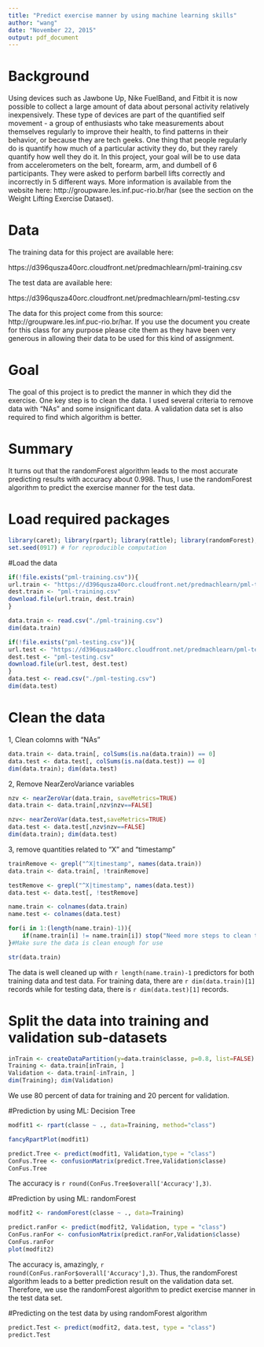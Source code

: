 ```yaml
---
title: "Predict exercise manner by using machine learning skills"
author: "wang"
date: "November 22, 2015"
output: pdf_document
---
```


# Background
Using devices such as Jawbone Up, Nike FuelBand, and Fitbit it is now possible to collect a large amount of data about personal activity relatively inexpensively. These type of devices are part of the quantified self movement - a group of enthusiasts who take measurements about themselves regularly to improve their health, to find patterns in their behavior, or because they are tech geeks. One thing that people regularly do is quantify how much of a particular activity they do, but they rarely quantify how well they do it. In this project, your goal will be to use data from accelerometers on the belt, forearm, arm, and dumbell of 6 participants. They were asked to perform barbell lifts correctly and incorrectly in 5 different ways. More information is available from the website here: http://groupware.les.inf.puc-rio.br/har (see the section on the Weight Lifting Exercise Dataset). 

# Data 

The training data for this project are available here: 

https://d396qusza40orc.cloudfront.net/predmachlearn/pml-training.csv

The test data are available here: 

https://d396qusza40orc.cloudfront.net/predmachlearn/pml-testing.csv

The data for this project come from this source: http://groupware.les.inf.puc-rio.br/har. If you use the document you create for this class for any purpose please cite them as they have been very generous in allowing their data to be used for this kind of assignment. 

# Goal
The goal of this project is to predict the manner in which they did the exercise. One key step is to clean the data. I used several criteria to remove data with "NAs" and some insignificant data. A validation data set is also required to find which algorithm is better.

# Summary
It turns out that the randomForest algorithm leads to the most accurate predicting results with accuracy about 0.998. Thus, I use the randomForest algorithm to predict the exercise manner for the test data.

# Load required packages
```r
library(caret); library(rpart); library(rattle); library(randomForest);library(rpart.plot);library(RColorBrewer)
set.seed(0917) # for reproducible computation
```

#Load the data

```r
if(!file.exists("pml-training.csv")){
url.train <- "https://d396qusza40orc.cloudfront.net/predmachlearn/pml-training.csv" 
dest.train <- "pml-training.csv"
download.file(url.train, dest.train)
}

data.train <- read.csv("./pml-training.csv")
dim(data.train)

if(!file.exists("pml-testing.csv")){
url.test <- "https://d396qusza40orc.cloudfront.net/predmachlearn/pml-testing.csv" 
dest.test <- "pml-testing.csv"
download.file(url.test, dest.test)
}
data.test <- read.csv("./pml-testing.csv")
dim(data.test)

```

# Clean the data
1, Clean colomns with "NAs"
```r
data.train <- data.train[, colSums(is.na(data.train)) == 0] 
data.test <- data.test[, colSums(is.na(data.test)) == 0] 
dim(data.train); dim(data.test)
```

2, Remove NearZeroVariance variables
```r
nzv <- nearZeroVar(data.train, saveMetrics=TRUE)
data.train <- data.train[,nzv$nzv==FALSE]

nzv<- nearZeroVar(data.test,saveMetrics=TRUE)
data.test <- data.test[,nzv$nzv==FALSE]
dim(data.train); dim(data.test)
```

3, remove quantities related to "X" and "timestamp"
```r
trainRemove <- grepl("^X|timestamp", names(data.train))
data.train <- data.train[, !trainRemove]

testRemove <- grepl("^X|timestamp", names(data.test))
data.test <- data.test[, !testRemove]
```

```r
name.train <- colnames(data.train)
name.test <- colnames(data.test)

for(i in 1:(length(name.train)-1)){
    if(name.train[i] != name.train[i]) stop("Need more steps to clean the data")
}#Make sure the data is clean enough for use

str(data.train)
```

The data is well cleaned up with `r length(name.train)-1` predictors for both training data and test data. For training data, there are `r dim(data.train)[1]` records  while for testing data, there is `r dim(data.test)[1]` records.

# Split the data into training and validation sub-datasets
```r
inTrain <- createDataPartition(y=data.train$classe, p=0.8, list=FALSE)
Training <- data.train[inTrain, ] 
Validation <- data.train[-inTrain, ]
dim(Training); dim(Validation)
```

We use 80 percent of data for training and 20 percent for validation.

#Prediction by using ML: Decision Tree
```r
modfit1 <- rpart(classe ~ ., data=Training, method="class")

fancyRpartPlot(modfit1)

predict.Tree <- predict(modfit1, Validation,type = "class")
ConFus.Tree <- confusionMatrix(predict.Tree,Validation$classe)
ConFus.Tree
```

The accuracy is  `r round(ConFus.Tree$overall['Accuracy'],3)`.

#Prediction by using ML:  randomForest
```r
modfit2 <- randomForest(classe ~ ., data=Training)

predict.ranFor <- predict(modfit2, Validation, type = "class")
ConFus.ranFor <- confusionMatrix(predict.ranFor,Validation$classe)
ConFus.ranFor
plot(modfit2)
```

The accuracy is, amazingly, `r round(ConFus.ranFor$overall['Accuracy'],3)`. Thus, the randomForest algorithm leads to a better prediction result on the validation data set. Therefore, we use the randomForest algorithm to predict exercise manner in the test data set.

#Predicting on the test data by using randomForest algorithm
```r
predict.Test <- predict(modfit2, data.test, type = "class")
predict.Test
```